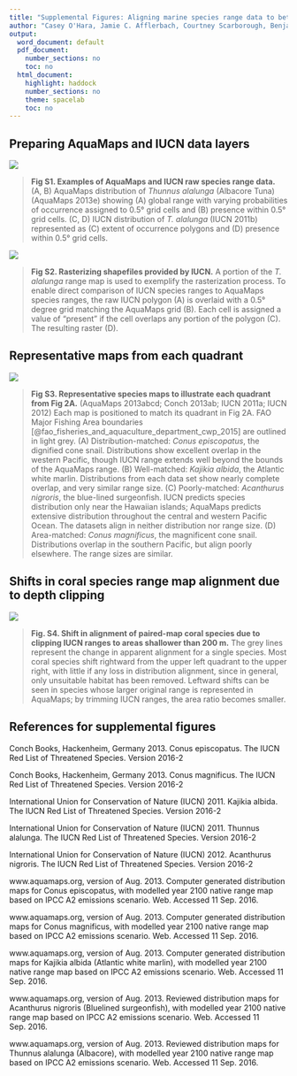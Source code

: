 ```yaml
---
title: "Supplemental Figures: Aligning marine species range data to better serve science and conservation"
author: "Casey O'Hara, Jamie C. Afflerbach, Courtney Scarborough, Benjamin S. Halpern"
output:
  word_document: default
  pdf_document:
    number_sections: no
    toc: no
  html_document:
    highlight: haddock
    number_sections: no
    theme: spacelab
    toc: no
---
```


<!--

-->

<!-- methods: -->
<!-- IUCN raw -> grid -> raster -> final -->
<!-- AM raw -> presence -->

<!-- results/discussion: -->
<!-- quad plot with risk and four species (?) -->
<!-- four representative maps -->

<!-- coral quadrant shifts -->

<!-- AM thresholds? not mentioned in body of paper as of yet -->

## Preparing AquaMaps and IUCN data layers

![](figures/Fig_S1.png)

> __Fig S1.  Examples of AquaMaps and IUCN raw species range data.__ (A, B) AquaMaps distribution of _Thunnus alalunga_ (Albacore Tuna) (AquaMaps 2013e) showing (A) global range with varying probabilities of occurrence assigned to 0.5° grid cells and (B) presence within 0.5° grid cells. (C, D) IUCN distribution of _T. alalunga_ (IUCN 2011b) represented as (C) extent of occurrence polygons and (D) presence within 0.5° grid cells.

<!-- Fis-22832, Thunnus alalunga, 21856 -->

![](figures/Fig_S2.png)

> __Fig S2.  Rasterizing shapefiles provided by IUCN.__ A portion of the _T. alalunga_ range map is used to exemplify the rasterization process.  To enable direct comparison of IUCN species ranges to AquaMaps species ranges, the raw IUCN polygon (A) is overlaid with a 0.5° degree grid matching the AquaMaps grid (B).  Each cell is assigned a value of "present" if the cell overlaps any portion of the polygon (C).  The resulting raster (D).

## Representative maps from each quadrant

![](figures/Fig_S3.png)

> __Fig S3.  Representative species maps to illustrate each quadrant from Fig 2A.__ (AquaMaps 2013abcd; Conch 2013ab; IUCN 2011a; IUCN 2012) Each map is positioned to match its quadrant in Fig 2A.  FAO Major Fishing Area boundaries [@fao_fisheries_and_aquaculture_department_cwp_2015] are outlined in light grey.
(A) Distribution-matched: _Conus episcopatus_, the dignified cone snail.  Distributions show excellent overlap in the western Pacific, though IUCN range extends well beyond the bounds of the AquaMaps range.
(B) Well-matched: _Kajikia albida_, the Atlantic white marlin.  Distributions from each data set show nearly complete overlap, and very similar range size.
(C) Poorly-matched: _Acanthurus nigroris_, the blue-lined surgeonfish.  IUCN predicts species distribution only near the Hawaiian islands; AquaMaps predicts extensive distribution throughout the central and western Pacific Ocean.  The datasets align in neither distribution nor range size.
(D) Area-matched: _Conus magnificus_, the magnificent cone snail.  Distributions overlap in the southern Pacific, but align poorly elsewhere.  The range sizes are similar.

<!--
W-Msc-215455, Conus episcopatus, 192664
W-Msc-215551, Conus magnificus, 192573
Fis-31079, Acanthurus nigroris, 177999
Fis-164253, Kajikia albida, 170322
-->

## Shifts in coral species range map alignment due to depth clipping

![](figures/Fig_S4.png)

> __Fig. S4.  Shift in alignment of paired-map coral species due to clipping IUCN ranges to areas shallower than 200 m.__  The grey lines represent the change in apparent alignment for a single species.  Most coral species shift rightward from the upper left quadrant to the upper right, with little if any loss in distribution alignment, since in general, only unsuitable habitat has been removed.  Leftward shifts can be seen in species whose larger original range is represented in AquaMaps; by trimming IUCN ranges, the area ratio becomes smaller.



## References for supplemental figures

Conch Books, Hackenheim, Germany 2013. Conus episcopatus. The IUCN Red List of Threatened Species. Version 2016-2

Conch Books, Hackenheim, Germany 2013. Conus magnificus. The IUCN Red List of Threatened Species. Version 2016-2

International Union for Conservation of Nature (IUCN) 2011. Kajikia albida. The IUCN Red List of Threatened Species. Version 2016-2

International Union for Conservation of Nature (IUCN) 2011. Thunnus alalunga. The IUCN Red List of Threatened Species. Version 2016-2

International Union for Conservation of Nature (IUCN) 2012. Acanthurus nigroris. The IUCN Red List of Threatened Species. Version 2016-2

www.aquamaps.org, version of Aug. 2013. Computer generated distribution maps for Conus episcopatus, with modelled year 2100 native range map based on IPCC A2 emissions scenario. Web. Accessed 11 Sep. 2016.

www.aquamaps.org, version of Aug. 2013. Computer generated distribution maps for Conus magnificus, with modelled year 2100 native range map based on IPCC A2 emissions scenario. Web. Accessed 11 Sep. 2016.

www.aquamaps.org, version of Aug. 2013. Computer generated distribution maps for Kajikia albida (Atlantic white marlin), with modelled year 2100 native range map based on IPCC A2 emissions scenario. Web. Accessed 11 Sep. 2016.

www.aquamaps.org, version of Aug. 2013. Reviewed distribution maps for Acanthurus nigroris (Bluelined surgeonfish), with modelled year 2100 native range map based on IPCC A2 emissions scenario. Web. Accessed 11 Sep. 2016.

www.aquamaps.org, version of Aug. 2013. Reviewed distribution maps for Thunnus alalunga (Albacore), with modelled year 2100 native range map based on IPCC A2 emissions scenario. Web. Accessed 11 Sep. 2016.

